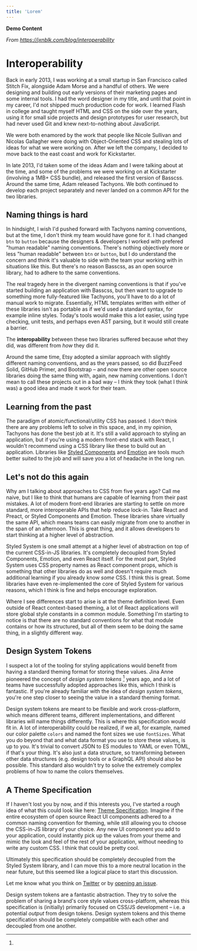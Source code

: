 ```yaml
---
title: 'Lorem'
---
```


**Demo Content**

_From https://jxnblk.com/blog/interoperability_

# Interoperability

Back in early 2013, I was working at a small startup in San Francisco called Stitch Fix, alongside Adam Morse and a handful of others.
We were designing and building out early versions of their marketing pages and some internal tools.
I had the word designer in my title, and until that point in my career, I'd not shipped much production code for work.
I learned Flash in college and taught myself HTML and CSS on the side over the years, using it for small side projects and design prototypes for user research, but had never used Git and knew next-to-nothing about JavaScript.

We were both enamored by the work that people like Nicole Sullivan and Nicolas Gallagher were doing with Object-Oriented CSS and stealing lots of ideas for what we were working on.
After we left the company, I decided to move back to the east coast and work for Kickstarter.

In late 2013, I'd taken some of the ideas Adam and I were talking about at the time, and some of the problems we were working on at Kickstarter (involving a 1MB+ CSS bundle), and released the first version of Basscss.
Around the same time, Adam released Tachyons.
We both continued to develop each project separately and never landed on a common API for the two libraries.

## Naming things is hard

In hindsight, I wish I'd pushed forward with Tachyons naming conventions, but at the time, I don't think my team would have gone for it.
I had changed `btn` to `button` because the designers & developers I worked with prefered "human readable" naming conventions.
There's nothing objectively more or less "human readable" between `btn` or `button`, but I do understand the concern and think it's valuable to side with the team your working with in situations like this.
But there's no reason Basscss, as an open source library, had to adhere to the same conventions.

The real tragedy here in the divergent naming conventions is that if you've started building an application with Basscss,
but then want to upgrade to something more fully-featured like Tachyons, you'll have to do a lot of manual work to migrate.
Essentially, HTML templates written with either of these libraries isn't as portable as if we'd used a standard syntax, for example inline styles.
Today's tools would make this a lot easier, using type checking, unit tests, and perhaps even AST parsing, but it would still create a barrier.

The **interopability** between these two libraries suffered because
_what_ they did, was different from _how_ they did it.

Around the same time, Etsy adopted a similar approach with slightly different naming conventions, and as the years passed,
so did BuzzFeed Solid, GitHub Primer, and Bootstrap – and now there are other open source libraries doing the same thing with, again, new naming conventions.
I don't mean to call these projects out in a bad way – I think they took (what I think was) a good idea and made it work for their team.

## Learning from the past

The paradigm of atomic/functional/utility CSS has passed.
I don't think there are any problems left to solve in this space, and, in my opinion, Tachyons has done the best job at it.
It's still a valid approach to styling an application,
but if you're using a modern front-end stack with React,
I wouldn't recommend using a CSS library like these to build out an application.
Libraries like [Styled Components][] and [Emotion][] are tools much better suited to the job and will save you a lot of headache in the long run.

## Let's not do this again

Why am I talking about approaches to CSS from five years ago?
Call me naive, but I like to think that humans are capable of learning from their past mistakes.
A lot of modern front-end libraries are starting to settle on more standard, more interoperable APIs that help reduce lock-in.
Take React and Preact, or Styled Components and Emotion.
These libraries share virtually the same API, which means teams can easily migrate from one to another in the span of an afternoon.
This is great thing, and it allows developers to start thinking at a higher level of abstraction.

Styled System is one small attempt at a higher level of abstraction on top of the current CSS-in-JS libraries.
It's completely decoupled from Styled Components, Emotion, and even React itself.
For the most part, Styled System uses CSS property names as React component props,
which is something that other libraries do as well and doesn't require much additional learning if you already know _some_ CSS.
I think this is great.
Some libraries have even re-implemented the core of Styled System for various reasons,
which I think is fine and helps encourage exploration.

Where I see differences start to arise is at the theme definition level.
Even outside of React context-based theming, a lot of React applications will store global style constants in a common module.
Something I'm starting to notice is that there are no standard conventions for what that module contains or how its structured,
but all of them seem to be doing the same thing, in a slightly different way.

## Design System Tokens

I suspect a lot of the tooling for styling applications would benefit from having a standard theming format for storing these values.
Jina Anne pioneered the concept of _design system tokens_ [^1] years ago,
and a lot of teams have successfully adopted approaches like this, which I think is fantastic.
If you're already familiar with the idea of _design system tokens_, you're one step closer to seeing the value in a standard theming format.

Design system tokens are meant to be flexible and work cross-platform, which means different teams,
different implementations, and different libraries will name things differently.
This is where this specification would fit in.
A lot of interoperability could be realized,
if we all, for example, named our color palette `colors` and named the font sizes we use `fontSizes`.
What you do beyond that and what data format you use to store these values, is up to you.
It's trivial to convert JSON to ES modules to YAML or even TOML, if that's your thing.
It's also just a data structure, so transforming between other data structures (e.g. design tools or a GraphQL API) should also be possible.
This standard also wouldn't try to solve the extremely complex problems of how to name the colors themselves.

## A Theme Specification

If I haven't lost you by now, and if this interests you,
I've started a rough idea of what this could look like here: [Theme Specification].
Imagine if the entire ecosystem of open source React UI components adhered to a common naming convention for theming,
while still allowing you to choose the CSS-in-JS library of your choice.
Any new UI component you add to your application,
could instantly pick up the values from your theme and mimic the look and feel of the rest of your application,
without needing to write any custom CSS.
I think that could be pretty cool.

Ultimately this specification should be completely decoupled from the Styled System library,
and I can move this to a more neutral location in the near future,
but this seemed like a logical place to start this discussion.

Let me know what you think on [Twitter](https://mobile.twitter.com/jxnblk/status/1107726037805424641)
or by [opening an issue](https://github.com/styled-system/styled-system/issues).

[^1]:

  Design system tokens are a fantastic abstraction. They try to solve the problem of sharing a brand's core style values cross-platform,
  whereas this specification is (initially) primarily focused on CSS/JS development – i.e. a potential _output_ from design tokens.
  Design system tokens and this theme specification should be completely compatible with each other and decoupled from one another.

[basscss]: https://github.com/basscss/basscss
[tachyons]: https://tachyons.io/
[styled system]: https://styled-system.com
[theme specification]: https://styled-system.com/theme-specification
[styled components]: https://styled-components.com
[emotion]: https://emotion.sh
